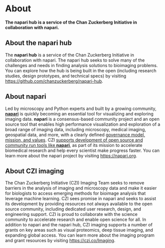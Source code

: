 
<LayoutMDX toc title="About">

# About

**The napari hub is a service of the Chan Zuckerberg Initiative in collaboration with napari.**

## About the napari hub

The **napari hub** is a service of the Chan Zuckerberg Initiative in collaboration with napari.
The napari hub seeks to solve many of the challenges and needs in finding
analysis solutions to bioimaging problems. You can explore how the hub is being built
in the open (including research studies, design prototypes, and technical specs)
by visiting <https://github.com/chanzuckerberg/napari-hub>.

## About napari

Led by microscopy and Python experts and built by a growing community,
**[napari]({NAPARI_WEBSITE})** is quickly becoming an essential tool for visualizing and exploring
imaging data. **napari** is a consensus-based community project and an open
source tool that enables high performance visualization and exploration of a
broad range of imaging data, including microscopy, medical imaging, geospatial
data, and more, with a clearly defined [governance model, mission, and values]({NAPARI_GOVERNANCE}).
CZI [supports development of open source and community run tools like **napari**]({CZI_EOSS}),
as part of its mission to accelerate biomedical research and help every scientist make progress faster.
You can learn more about the napari project by visiting <https://napari.org>.

## About CZI imaging

The Chan Zuckerberg Initiative (CZI) Imaging Team seeks to remove barriers
in the analysis of imaging and microscopy data and make it easier for biologists
to access emerging methods for bioimage analysis that leverage machine learning.
CZI sees promise in napari and seeks to assist its development by providing
resources not always available to the open source community,
including dedicated user research, design, and engineering support.
CZI is proud to collaborate with the science community to accelerate research
and enable open science for all. In addition to napari and the napari hub,
CZI imaging supports a number of grants on key areas such as visual proteomics,
deep tissue imaging, and expanding global access.
You can learn more about the imaging program and grant resources by visiting <https://czi.co/Imaging>.

</LayoutMDX>
